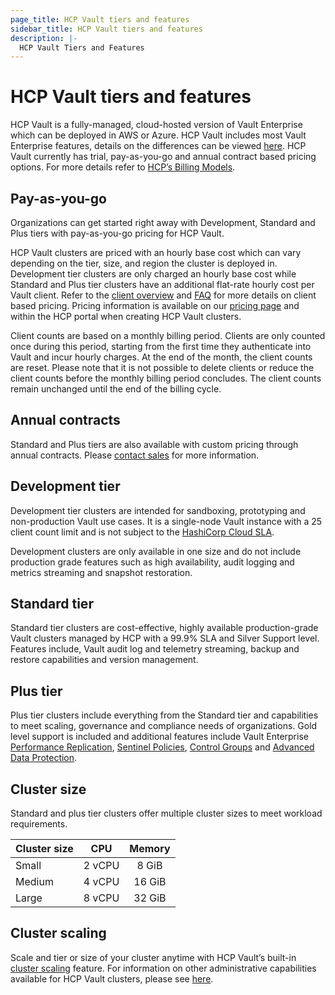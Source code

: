 ```yaml
---
page_title: HCP Vault tiers and features
sidebar_title: HCP Vault tiers and features
description: |-
  HCP Vault Tiers and Features
---
```

# HCP Vault tiers and features

HCP Vault is a fully-managed, cloud-hosted version of Vault Enterprise which can be deployed in AWS or Azure.
HCP Vault includes most Vault Enterprise features, details on the differences can be viewed [here](/hcp/docs/vault#feature-parity).
HCP Vault currently has trial, pay-as-you-go and annual contract based pricing options. For more details refer to
[HCP’s Billing Models](/hcp/docs/hcp/admin/billing#billing-models).

## Pay-as-you-go

Organizations can get started right away with Development, Standard and Plus tiers with pay-as-you-go pricing for HCP Vault.

HCP Vault clusters are priced with an hourly base cost which can vary depending on the tier, size, and region the cluster is
deployed in. Development tier clusters are only charged an hourly base cost while Standard and Plus tier clusters have an
additional flat-rate hourly cost per Vault client. Refer to the [client overview](/hcp/docs/vault/client) and [FAQ](/hcp/docs/vault/client/faq)
for more details on client based pricing. Pricing information is available on our [pricing page](https://www.hashicorp.com/products/vault/pricing)
and within the HCP portal when creating HCP Vault clusters.

Client counts are based on a monthly billing period. Clients are only counted once during this period, starting from the first time they authenticate
into Vault and incur hourly charges. At the end of the month, the client counts are reset. Please note that it is not possible to delete clients or
reduce the client counts before the monthly billing period concludes. The client counts remain unchanged until the end of the billing cycle.

## Annual contracts

Standard and Plus tiers are also available with custom pricing through annual contracts. Please [contact sales](https://www.hashicorp.com/contact-sales)
for more information.

## Development tier

Development tier clusters are intended for sandboxing, prototyping and non-production Vault use cases. It is a single-node Vault instance with a 25
client count limit and is not subject to the [HashiCorp Cloud SLA](https://portal.cloud.hashicorp.com/sla).

Development clusters are only available in one size and do not include production grade features such as high availability, audit logging and metrics
streaming and snapshot restoration.

## Standard tier

Standard tier clusters are cost-effective, highly available production-grade Vault clusters managed by HCP with a 99.9% SLA and Silver Support level.
Features include, Vault audit log and telemetry streaming, backup and restore capabilities and version management.

## Plus tier

Plus tier clusters include everything from the Standard tier and capabilities to meet scaling, governance and compliance needs of organizations.
Gold level support is included and additional features include Vault Enterprise [Performance Replication](/vault/docs/enterprise/replication#overview),
[Sentinel Policies](/vault/tutorials/policies/sentinel), [Control Groups](/vault/tutorials/enterprise/control-groups) and
[Advanced Data Protection](https://www.hashicorp.com/products/vault/advanced-data-protection).

## Cluster size

Standard and plus tier clusters offer multiple cluster sizes to meet workload requirements.

| Cluster size         | CPU     | Memory  |
| -------------------- | :-----: | :-----: |
| Small                |  2 vCPU |  8 GiB  |
| Medium               |  4 vCPU |  16 GiB |
| Large                |  8 vCPU |  32 GiB |

## Cluster scaling

Scale and tier or size of your cluster anytime with HCP Vault’s built-in [cluster scaling](/vault/tutorials/cloud/vault-ops#scale-an-hcp-vault-cluster-up-or-down)
feature. For information on other administrative capabilities available for HCP Vault clusters, please see [here](/hcp/docs/vault/administrations).
